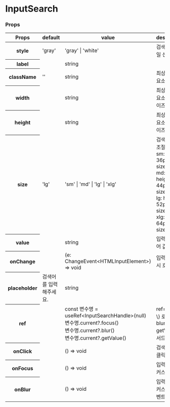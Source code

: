 
<Meta title="InputSearch" name="Docs" of={InputSearch} />

# InputSearch

### Props

<table>
  <thead>
    <tr>
      <th>Props</th>
      <th>default</th>
      <th>value</th>
      <th>description</th>
    </tr>
  </thead>
  <tbody>
    <tr>
       <th>style</th>
       <td>'gray'</td>
       <td>'gray' | 'white'</td>
       <td>검색창 스타일 선택</td>
    </tr>
    <tr>
      <th>label</th>
      <td></td>
      <td>string</td>
      <td></td>
    </tr>
    <tr>
      <th>className</th>
      <td>''</td>
      <td>string</td>
      <td>최상위 부모 요소 클래스</td>
    </tr>
    <tr>
      <th>width</th>
      <td></td>
      <td>string</td>
      <td>최상위 부모 요소 가로 사이즈</td>
    </tr>
    <tr>
      <th>height</th>
      <td></td>
      <td>string</td>
      <td>최상위 부모 요소 세로 사이즈</td>
    </tr>
    <tr>
      <th>size</th>
      <td>'lg'</td>
      <td>'sm' | 'md' | 'lg' | 'xlg'</td>
      <td>
        검색창 크기 조절<br />
        sm: height- 36px, font size - 14px<br />
        md: height- 44px, font size - 16px<br />
        lg: height- 52px, font size - 16px<br />
        xlg: height- 64px, font size - 18px
      </td>
    </tr>
    <tr>
      <th>value</th>
      <td></td>
      <td>string</td>
      <td>입력된 검색어 값</td>
    </tr>
    <tr>
      <th>onChange</th>
      <td></td>
      <td>(e: ChangeEvent&lt;HTMLInputElement&gt;) => void</td>
      <td>입력값 변경 시 호출</td>
    </tr>
    <tr>
      <th>placeholder</th>
      <td>검색어를 입력해주세요.</td>
      <td>string</td>
      <td></td>
    </tr>
    <tr>
      <th>ref</th>
      <td></td>
      <td>
        const 변수명 = useRef&lt;InputSearchHandle&gt;(null)<br />
        변수명.current?.focus()<br />
        변수명.current?.blur()<br />
        변수명.current?.getValue()
      </td>
      <td>ref=\{변수명\} 로 focus, blur, getValue 메서드 접근</td>
    </tr>
    <tr>
      <th>onClick</th>
      <td></td>
      <td>() => void</td>
      <td>검색 아이콘 클릭</td>
    </tr>
    <tr>
      <th>onFocus</th>
      <td></td>
      <td>() => void</td>
      <td>입력 필드 포커스 이벤트</td>
    </tr>
    <tr>
      <th>onBlur</th>
      <td></td>
      <td>() => void</td>
      <td>입력 필드 포커스 아웃 이벤트</td>
    </tr>
  </tbody>
</table>

<section className="grid grid-cols-2 gap-4">
    <Canvas of={InputSearch.Gray} />
    <Canvas of={InputSearch.White} />
</section>

